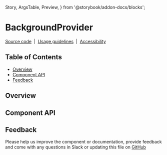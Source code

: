 <!-- BackgroundProvider.stories.mdx --->

  Story,
  ArgsTable,
  Preview,
} from '@storybook/addon-docs/blocks';

# BackgroundProvider

[Source code](https://github.com/richmccartney/mono-design-system/tree/main/packages/react/src/components/BackgroundProvider)
&nbsp;|&nbsp; [Usage guidelines](#) &nbsp;|&nbsp; [Accessibility](#)

## Table of Contents

<!-- START doctoc generated TOC please keep comment here to allow auto update -->
<!-- DON'T EDIT THIS SECTION, INSTEAD RE-RUN doctoc TO UPDATE -->

- [Overview](#overview)
- [Component API](#component-api)
- [Feedback](#feedback)

<!-- END doctoc generated TOC please keep comment here to allow auto update -->

## Overview

<Preview>
  <Story id="components-backgroundprovider--default" />
</Preview>

## Component API

<ArgsTable />

## Feedback

Please help us improve the component or documentation, provide feedback and come
with any questions in Slack or updating this file on
[GitHub](https://github.com/richmccartney/mono-design-system/edit/main/packages/react/src/components/BackgroundProvider/BackgroundProvider.mdx)
